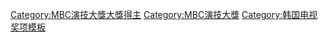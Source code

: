 {{navbox
|name   = MBC演技大獎得主
|title  = [[MBC演技大獎|<span style="color: white ">MBC演技大獎</span>]]得主
|bodyclass = hlist
|titlestyle = background: #464646; color:white;
|groupstyle = background: #464646; color:white;
|group1 = 1970年代
|list1 = 
* 1974 [[崔佛岩]]、[[金惠子]]
* 1975 {{lk|田雲|전운}}、[[鄭惠先]]
* 1976 {{lk|金茂生|김무생}}、[[金慈玉]]
* 1977 [[崔佛岩]]
* 1978 [[李正吉]]、[[金惠子]]
* 1979  {{lk|吳知明|오지명}}、[[鄭惠先]]

|group2 = 1980年代
|list2 = 
* 1980 [[崔佛岩]]、[[金英蘭]]
* 1981 [[趙卿煥]]、[[金英蘭]]
* 1982 {{lk|朴圭彩|박규채}}、[[李美淑]]
* 1983 [[鄭惠先]]
* 1984 [[鄭愛利]]、[[元美京]]
* 1985 [[金容琳]]
* 1986 [[金守美]]
* 1987 [[李德華]]
* 1988 [[金惠子]]
* 1989 [[元美京]]

|group3 = 1990年代
|list3 =
* 1990 [[高斗心]]
* 1991 [[金喜愛]]
* 1992 [[金惠子]]
* 1993 [[金喜愛]]
* 1994 [[蔡時那]]
* 1995 [[蔡時那]]
* 1996 [[金憓秀]]
* 1997 [[崔真實]]
* 1998 [[金志秀]]
* 1999 [[金惠子]]

|group4 = 2000年代
|list4 =
* 2000 [[田光烈 (韓國)|田光烈]]
* 2001 [[車仁杓]]
* 2002 [[張瑞希]]
* 2003 [[李英愛]]
* 2004 [[高斗心]]
* 2005 [[金宣兒]]
* 2006 [[宋一國]]
* 2007 [[裴勇浚]]
* 2008 [[宋承憲]]、[[金明民]]
* 2009 [[高賢廷]]

|group5 = 2010年代
|list5 =
* 2010 [[金南珠 (1971年)|金南珠]]、[[韓孝周]]
* 2011 空缺
* 2012 [[曹承佑]]
* 2013 [[河智苑]]
* 2014 [[李幼梨]]
* 2015 [[池晟]]
* 2016 [[李鐘奭]]
* 2017 [[金相中]]
* 2018 [[蘇志燮]]
* 2019 [[金東旭]]


|group6 = 2020年代
|list6 =
* 2020 [[朴海鎮]]
* 2021 [[南宮珉]]

}}<includeonly>[[Category:MBC演技大獎大獎得主]]</includeonly><noinclude>
[[Category:MBC演技大獎]]
[[Category:韩国电视奖项模板]]
</noinclude>